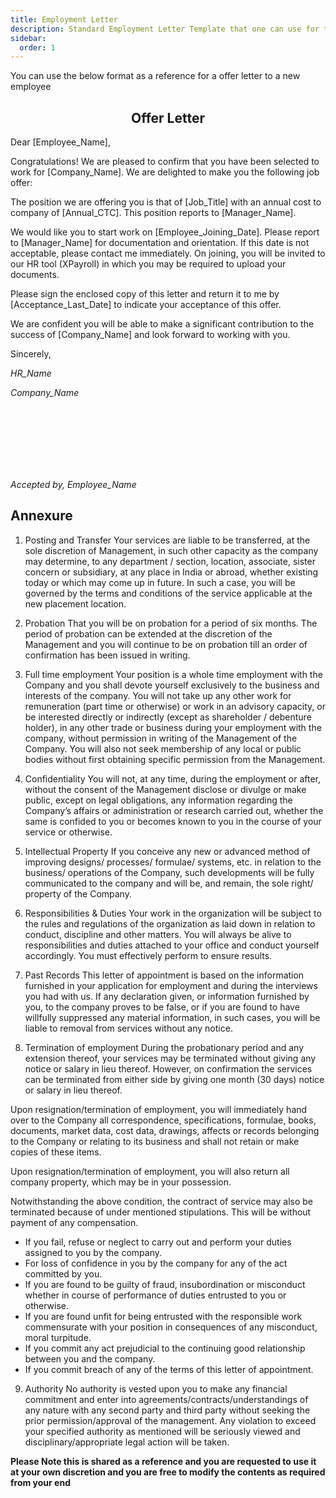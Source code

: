 ```yaml
---
title: Employment Letter
description: Standard Employment Letter Template that one can use for their employees
sidebar:
  order: 1
---
```



You can use the below format as a reference for a offer letter to a new employee


<center><h2> Offer Letter</h2></center>


Dear [Employee_Name],

Congratulations! We are pleased to confirm that you have been selected to work for [Company_Name]. We are delighted to make you the following job offer:

The position we are offering you is that of [Job_Title] with an annual cost to company of [Annual_CTC]. This position reports to [Manager_Name].

We would like you to start work on [Employee_Joining_Date]. Please report to [Manager_Name] for documentation and orientation. If this date is not acceptable, please contact me immediately. On joining, you will be invited to our HR tool (XPayroll) in which you may be required to upload your documents.

Please sign the enclosed copy of this letter and return it to me by [Acceptance_Last_Date] to indicate your acceptance of this offer.

We are confident you will be able to make a significant contribution to the success of [Company_Name] and look forward to working with you.

Sincerely,

*HR_Name*

*Company_Name*


<br></br>
<br></br>
<br></br>


*Accepted by,*
*Employee_Name*

## Annexure


1. Posting and Transfer
Your services are liable to be transferred, at the sole discretion of Management, in such other capacity as the company may determine, to any department / section, location, associate, sister concern or subsidiary, at any place in India or abroad, whether existing today or which may come up in future. In such a case, you will be governed by the terms and conditions of the service applicable at the new placement location.

2. Probation
That you will be on probation for a period of six months. The period of probation can be extended at the discretion of the Management and you will continue to be on probation till an order of confirmation has been issued in writing.

3. Full time employment
Your position is a whole time employment with the Company and you shall devote yourself exclusively to the business and interests of the company. You will not take up any other work for remuneration (part time or otherwise) or work in an advisory capacity, or be interested directly or indirectly (except as shareholder / debenture holder), in any other trade or business during your employment with the company, without permission in writing of the Management of the Company. You will also not seek membership of any local or public bodies without first obtaining specific permission from the Management.

4. Confidentiality
You will not, at any time, during the employment or after, without the consent of the Management disclose or divulge or make public, except on legal obligations, any information regarding the Company’s affairs or administration or research carried out, whether the same is confided to you or becomes known to you in the course of your service or otherwise.

5. Intellectual Property
If you conceive any new or advanced method of improving designs/ processes/ formulae/ systems, etc. in relation to the business/ operations of the Company, such developments will be fully communicated to the company and will be, and remain, the sole right/ property of the Company.

6. Responsibilities & Duties
Your work in the organization will be subject to the rules and regulations of the organization as laid down in relation to conduct, discipline and other matters. You will always be alive to responsibilities and duties attached to your office and conduct yourself accordingly. You must effectively perform to ensure results.

7. Past Records
This letter of appointment is based on the information furnished in your application for employment and during the interviews you had with us. If any declaration given, or information furnished by you, to the company proves to be false, or if you are found to have willfully suppressed any material information, in such cases, you will be liable to removal from services without any notice.

8. Termination of employment
During the probationary period and any extension thereof, your services may be terminated without giving any notice or salary in lieu thereof. However, on confirmation the services can be terminated from either side by giving one month (30 days) notice or salary in lieu thereof.

Upon resignation/termination of employment, you will immediately hand over to the Company all correspondence, specifications, formulae, books, documents, market data, cost data, drawings, affects or records belonging to the Company or relating to its business and shall not retain or make copies of these items.

Upon resignation/termination of employment, you will also return all company property, which may be in your possession.

Notwithstanding the above condition, the contract of service may also be terminated because of under mentioned stipulations. This will be without payment of any compensation.

* If you fail, refuse or neglect to carry out and perform your duties assigned to you by the company.
* For loss of confidence in you by the company for any of the act committed by you.
* If you are found to be guilty of fraud, insubordination or misconduct whether in course of performance of duties entrusted to you or otherwise.
* If you are found unfit for being entrusted with the responsible work commensurate with your position in consequences of any misconduct, moral turpitude. 
* If you commit any act prejudicial to the continuing good relationship between you and the company.
* If you commit breach of any of the terms of this letter of appointment.

9. Authority
No authority is vested upon you to make any financial commitment and enter into agreements/contracts/understandings of any nature with any second party and third party without seeking the prior permission/approval of the management. Any violation to exceed your specified authority as mentioned will be seriously viewed and disciplinary/appropriate legal action will be taken.

**Please Note this is shared as a reference and you are requested to use it at your own discretion and you are free to modify the contents as required from your end**
